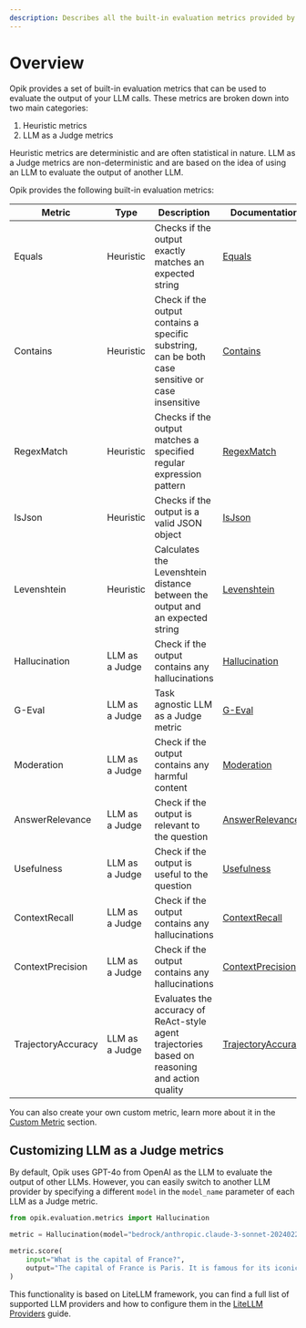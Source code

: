 ```yaml
---
description: Describes all the built-in evaluation metrics provided by Opik
---
```


# Overview

Opik provides a set of built-in evaluation metrics that can be used to evaluate the output of your LLM calls. These metrics are broken down into two main categories:

1. Heuristic metrics
2. LLM as a Judge metrics

Heuristic metrics are deterministic and are often statistical in nature. LLM as a Judge metrics are non-deterministic and are based on the idea of using an LLM to evaluate the output of another LLM.

Opik provides the following built-in evaluation metrics:

| Metric           | Type           | Description                                                                                       | Documentation                                                         |
| ---------------- | -------------- | ------------------------------------------------------------------------------------------------- | --------------------------------------------------------------------- |
| Equals           | Heuristic      | Checks if the output exactly matches an expected string                                           | [Equals](/evaluation/metrics/heuristic_metrics#equals)                |
| Contains         | Heuristic      | Check if the output contains a specific substring, can be both case sensitive or case insensitive | [Contains](/evaluation/metrics/heuristic_metrics#contains)            |
| RegexMatch       | Heuristic      | Checks if the output matches a specified regular expression pattern                               | [RegexMatch](/evaluation/metrics/heuristic_metrics#regexmatch)        |
| IsJson           | Heuristic      | Checks if the output is a valid JSON object                                                       | [IsJson](/evaluation/metrics/heuristic_metrics#isjson)                |
| Levenshtein      | Heuristic      | Calculates the Levenshtein distance between the output and an expected string                     | [Levenshtein](/evaluation/metrics/heuristic_metrics#levenshteinratio) |
| Hallucination    | LLM as a Judge | Check if the output contains any hallucinations                                                   | [Hallucination](/evaluation/metrics/hallucination)                    |
| G-Eval           | LLM as a Judge | Task agnostic LLM as a Judge metric                                                               | [G-Eval](/evaluation/metrics/g_eval)                                  |
| Moderation       | LLM as a Judge | Check if the output contains any harmful content                                                  | [Moderation](/evaluation/metrics/moderation)                          |
| AnswerRelevance  | LLM as a Judge | Check if the output is relevant to the question                                                   | [AnswerRelevance](/evaluation/metrics/answer_relevance)               |
| Usefulness       | LLM as a Judge | Check if the output is useful to the question                                                     | [Usefulness](/evaluation/metrics/usefulness)                          |
| ContextRecall    | LLM as a Judge | Check if the output contains any hallucinations                                                   | [ContextRecall](/evaluation/metrics/context_recall)                   |
| ContextPrecision | LLM as a Judge | Check if the output contains any hallucinations                                                   | [ContextPrecision](/evaluation/metrics/context_precision)             |
| TrajectoryAccuracy | LLM as a Judge | Evaluates the accuracy of ReAct-style agent trajectories based on reasoning and action quality | [TrajectoryAccuracy](/evaluation/metrics/trajectory_accuracy)         |

You can also create your own custom metric, learn more about it in the [Custom Metric](/evaluation/metrics/custom_metric) section.

## Customizing LLM as a Judge metrics

By default, Opik uses GPT-4o from OpenAI as the LLM to evaluate the output of other LLMs. However, you can easily switch to another LLM provider by specifying a different `model` in the `model_name` parameter of each LLM as a Judge metric.

```python {pytest_codeblocks_skip=true}
from opik.evaluation.metrics import Hallucination

metric = Hallucination(model="bedrock/anthropic.claude-3-sonnet-20240229-v1:0")

metric.score(
    input="What is the capital of France?",
    output="The capital of France is Paris. It is famous for its iconic Eiffel Tower and rich cultural heritage.",
)
```

This functionality is based on LiteLLM framework, you can find a full list of supported LLM providers and how to configure them in the [LiteLLM Providers](https://docs.litellm.ai/docs/providers) guide.
